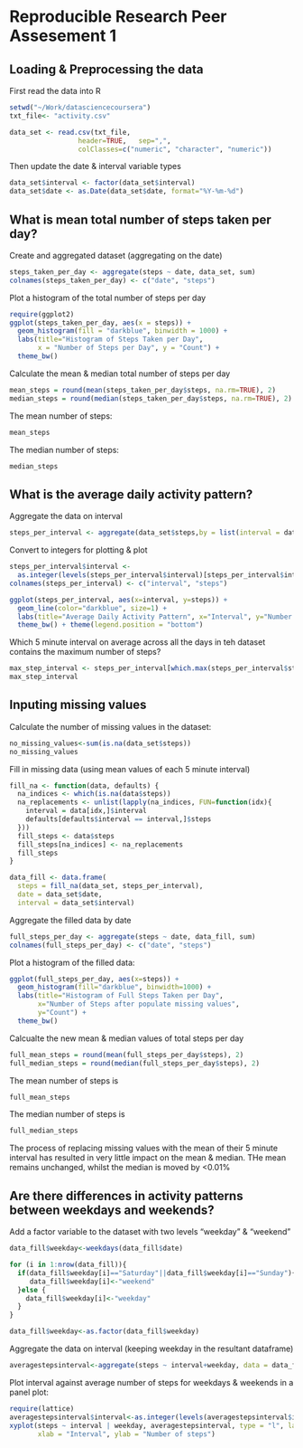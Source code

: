 Reproducible Research Peer Assesement 1
========================================================

Loading & Preprocessing the data
----------------------------------------
First read the data into R
```r
setwd("~/Work/datasciencecoursera")
txt_file<- "activity.csv"

data_set <- read.csv(txt_file,
                 header=TRUE,   sep=",",
                 colClasses=c("numeric", "character", "numeric"))
```

Then update the date & interval variable types

```r

data_set$interval <- factor(data_set$interval)
data_set$date <- as.Date(data_set$date, format="%Y-%m-%d")

```


What is mean total number of steps taken per day?
------------------------------------------------------
Create and aggregated dataset (aggregating on the date)
```r
steps_taken_per_day <- aggregate(steps ~ date, data_set, sum)
colnames(steps_taken_per_day) <- c("date", "steps")
```

Plot a histogram of the total number of steps per day

```r
require(ggplot2)
ggplot(steps_taken_per_day, aes(x = steps)) + 
  geom_histogram(fill = "darkblue", binwidth = 1000) + 
  labs(title="Histogram of Steps Taken per Day", 
       x = "Number of Steps per Day", y = "Count") + 
  theme_bw() 
```

Calculate the mean & median total number of steps per day

```r
mean_steps = round(mean(steps_taken_per_day$steps, na.rm=TRUE), 2)
median_steps = round(median(steps_taken_per_day$steps, na.rm=TRUE), 2)
```
The mean number of steps:
```r
mean_steps
```

The median number of steps:
```r
median_steps
```

What is the average daily activity pattern?
------------------------------------------------------

Aggregate the data on interval
```r
steps_per_interval <- aggregate(data_set$steps,by = list(interval = data_set$interval),FUN=mean, na.rm=TRUE)
```


Convert to integers for plotting & plot
```r
steps_per_interval$interval <- 
  as.integer(levels(steps_per_interval$interval)[steps_per_interval$interval])
colnames(steps_per_interval) <- c("interval", "steps")

ggplot(steps_per_interval, aes(x=interval, y=steps)) +   
  geom_line(color="darkblue", size=1) +  
  labs(title="Average Daily Activity Pattern", x="Interval", y="Number of steps") +  
  theme_bw() + theme(legend.position = "bottom")

```

Which 5 minute interval on average across all the days in teh dataset contains the maximum number of steps?

```r
max_step_interval <- steps_per_interval[which.max(steps_per_interval$steps),]$interval
max_step_interval
```


Inputing missing values
-------------------------------

Calculate the number of missing values in the dataset:

```r
no_missing_values<-sum(is.na(data_set$steps))
no_missing_values
```

Fill in missing data (using mean values of each 5 minute interval)

```r
fill_na <- function(data, defaults) {
  na_indices <- which(is.na(data$steps))
  na_replacements <- unlist(lapply(na_indices, FUN=function(idx){
    interval = data[idx,]$interval
    defaults[defaults$interval == interval,]$steps
  }))
  fill_steps <- data$steps
  fill_steps[na_indices] <- na_replacements
  fill_steps
}

data_fill <- data.frame(  
  steps = fill_na(data_set, steps_per_interval),  
  date = data_set$date,  
  interval = data_set$interval)

```

Aggregate the filled data by date
```r
full_steps_per_day <- aggregate(steps ~ date, data_fill, sum)
colnames(full_steps_per_day) <- c("date", "steps")
```


Plot a histogram of the filled data:
```r
ggplot(full_steps_per_day, aes(x=steps)) + 
  geom_histogram(fill="darkblue", binwidth=1000) + 
  labs(title="Histogram of Full Steps Taken per Day", 
       x="Number of Steps after populate missing values", 
       y="Count") + 
  theme_bw()    
```


Calcualte the new mean & median values of total steps per day
```r
full_mean_steps = round(mean(full_steps_per_day$steps), 2)
full_median_steps = round(median(full_steps_per_day$steps), 2)

```
The mean number of steps is
```r
full_mean_steps
```
The median number of steps is
```r
full_median_steps
```
The process of replacing missing values with the mean of their 5 minute interval has resulted in very little impact on the mean & median. THe mean remains unchanged, whilst the median is moved by <0.01%


Are there differences in activity patterns between weekdays and weekends?
---------------------------------------------------------------------------

Add a factor variable to the dataset with two levels "weekday" & "weekend"

```r
data_fill$weekday<-weekdays(data_fill$date)

for (i in 1:nrow(data_fill)){
  if(data_fill$weekday[i]=="Saturday"||data_fill$weekday[i]=="Sunday"){
     data_fill$weekday[i]<-"weekend"
  }else {
    data_fill$weekday[i]<-"weekday"
  }
}

data_fill$weekday<-as.factor(data_fill$weekday)
```

Aggregate the data on interval (keeping weekday in the resultant dataframe)

```r
averagestepsinterval<-aggregate(steps ~ interval+weekday, data = data_fill, mean)
```

Plot interval against average number of steps for weekdays & weekends in a panel plot:
```r
require(lattice)
averagestepsinterval$interval<-as.integer(levels(averagestepsinterval$interval)[averagestepsinterval$interval])
xyplot(steps ~ interval | weekday, averagestepsinterval, type = "l", layout = c(1, 2), 
       xlab = "Interval", ylab = "Number of steps")
```